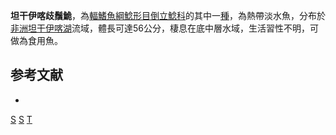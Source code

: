 {{Speciesbox 
| taxon = Synodontis tanganyicae
| authority = [[Borodin|Borodin]], 1936
| status = LC
| status_system= IUCN3.1
| synonyms = *''Synodontis serratus tanganaicae'', Borodin, 1936
*''Synodontis serratus tanganyicae'', Borodin, 1936
*''Synodontis tanganaicae'', Borodin, 1936
}}

'''坦干伊喀歧鬚鮠'''，為[[輻鰭魚綱|輻鰭魚綱]][[鯰形目|鯰形目]][[倒立鯰科|倒立鯰科]]的其中一[[種|種]]，為熱帶淡水魚，分布於[[非洲|非洲]][[坦干伊喀湖|坦干伊喀湖]]流域，體長可達56公分，棲息在底中層水域，生活習性不明，可做為食用魚。

==参考文献==
*{{FishBase_species|genus=Synodontis|species=tanganyicae|year=2015|month=5}}

{{Taxonbar}}

[[Category:1936年描述的鱼类|S]]
[[Category:食用魚|S]]
[[Category:歧鬚鮠屬|T]]